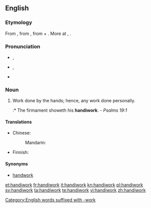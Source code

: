 ==English==

===Etymology===
From {{etyl|enm}} {{term|handiwerc|lang=enm}}, from {{etyl|ang}} {{term|handgeweorc|handġeweorc|work done by hand, creation|lang=ang}}, from {{term|hand||hand|lang=ang}} + {{term|geweorc|ġeweorc|work|lang=ang}}. More at {{l|en|hand}}, {{l|en|work}}.

===Pronunciation===
* {{a|RP}} {{IPA|/ˈhændiˌwɜːk/}}, {{SAMPA|/"h{ndi%w3:k/}}
* {{a|GenAm}} {{IPA|/ˈhændiˌwɝk/}}, {{SAMPA|/"h{ndi%w3`k/}}
* {{audio|en-us-handiwork.ogg|Audio (US)}}

===Noun===
{{en-noun|s|-}}

# Work done by the hands; hence, any work done personally.
#:* The firmament showeth his '''handiwork'''. - ''Psalms 19:1''

====Translations====
{{trans-top|work done by the hands}}
* Chinese:
*: Mandarin: {{t-|cmn|手工|tr=shǒugōng|sc=Hani}}
{{trans-mid}}
* Finnish: {{t+|fi|käsityö}}
{{trans-bottom}}

====Synonyms====
* [[handwork]]

[[Category:English words suffixed with -work]]
[[et:handiwork]]
[[fr:handiwork]]
[[it:handiwork]]
[[kn:handiwork]]
[[pl:handiwork]]
[[sv:handiwork]]
[[ta:handiwork]]
[[te:handiwork]]
[[vi:handiwork]]
[[zh:handiwork]]